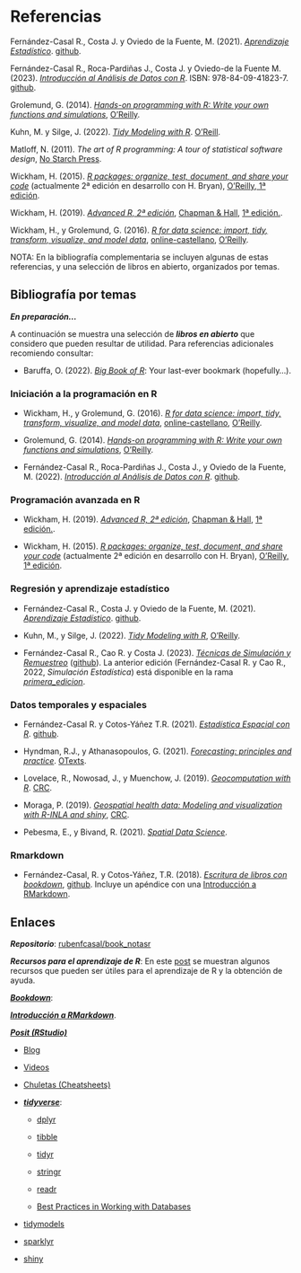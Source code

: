 # Referencias {-}

Fernández-Casal R., Costa J. y Oviedo de la Fuente, M. (2021). *[Aprendizaje Estadístico](https://rubenfcasal.github.io/aprendizaje_estadistico)*. [github](https://github.com/rubenfcasal/aprendizaje_estadistico).

Fernández-Casal R., Roca-Pardiñas J., Costa J. y Oviedo-de la Fuente M. (2023). *[Introducción al Análisis de Datos con R](https://rubenfcasal.github.io/intror)*. ISBN: 978-84-09-41823-7. [github](https://github.com/rubenfcasal/intror).

Grolemund, G. (2014). *[Hands-on programming with R: Write your own functions and simulations](https://rstudio-education.github.io/hopr)*, [O'Reilly](http://shop.oreilly.com/product/0636920028574.do).

Kuhn, M. y Silge, J. (2022). *[Tidy Modeling with R](https://www.tmwr.org)*. [O'Reill](https://amzn.to/35Hn96s).

Matloff, N. (2011). *The art of R programming: A tour of statistical software design*, [No Starch Press](https://www.nostarch.com/artofr.htm).

Wickham, H. (2015). *[R packages: organize, test, document, and share your code](http://r-pkgs.had.co.nz/)* (actualmente 2ª edición en desarrollo con H. Bryan), [O'Reilly, 1ª edición](http://shop.oreilly.com/product/0636920034421.do).

Wickham, H. (2019). *[Advanced R, 2ª edición](https://adv-r.hadley.nz/)*, [Chapman & Hall](https://www.amazon.com/dp/0815384572), [1ª edición.](http://adv-r.had.co.nz/).

Wickham, H., y Grolemund, G. (2016). *[R for data science: import, tidy, transform, visualize, and model data](http://r4ds.had.co.nz)*, [online-castellano](https://es.r4ds.hadley.nz), [O'Reilly](http://shop.oreilly.com/product/0636920034407.do).


NOTA: En la bibliografía complementaria se incluyen algunas de estas referencias, y una selección de libros en abierto, organizados por temas.


## Bibliografía por temas {-}

***En preparación...***

A continuación se muestra una selección de ***libros en abierto*** que considero que pueden resultar de utilidad.
Para referencias adicionales recomiendo consultar:

- Baruffa, O. (2022). *[Big Book of R](https://www.bigbookofr.com)*: Your last-ever bookmark (hopefully...).


### Iniciación a la programación en R {-}

- Wickham, H., y Grolemund, G. (2016). *[R for data science: import, tidy, transform, visualize, and model data](http://r4ds.had.co.nz)*, [online-castellano](https://es.r4ds.hadley.nz), [O'Reilly](http://shop.oreilly.com/product/0636920034407.do).

- Grolemund, G. (2014). *[Hands-on programming with R: Write your own functions and simulations](https://rstudio-education.github.io/hopr)*, [O'Reilly](http://shop.oreilly.com/product/0636920028574.do).

- Fernández-Casal R., Roca-Pardiñas J., Costa J., y Oviedo de la Fuente, M. (2022). *[Introducción al Análisis de Datos con R](https://rubenfcasal.github.io/intror)*. [github](https://github.com/rubenfcasal/intror).


### Programación avanzada en R {-}

- Wickham, H. (2019). *[Advanced R, 2ª edición](https://adv-r.hadley.nz/)*, [Chapman & Hall](https://www.amazon.com/dp/0815384572), [1ª edición.](http://adv-r.had.co.nz/).

- Wickham, H. (2015). *[R packages: organize, test, document, and share your code](http://r-pkgs.had.co.nz/)* (actualmente 2ª edición en desarrollo con H. Bryan), [O'Reilly, 1ª edición](http://shop.oreilly.com/product/0636920034421.do).

### Regresión y aprendizaje estadístico {-}

- Fernández-Casal R., Costa J. y Oviedo de la Fuente, M. (2021). *[Aprendizaje Estadístico](https://rubenfcasal.github.io/aprendizaje_estadistico)*. [github](https://github.com/rubenfcasal/aprendizaje_estadistico).

- Kuhn, M., y Silge, J. (2022). *[Tidy Modeling with R](https://www.tmwr.org)*, [O'Reilly](https://www.oreilly.com/library/view/tidy-modeling-with/9781492096474).

- Fernández-Casal R., Cao R. y Costa J. (2023). *[Técnicas de Simulación y Remuestreo](https://rubenfcasal.github.io/simbook)*  ([github](https://github.com/rubenfcasal/simbook)). La anterior edición (Fernández-Casal R. y Cao R., 2022, *Simulación Estadística*) está disponible en la rama *[primera_edicion](https://github.com/rubenfcasal/simbook/tree/primera_edicion)*.


### Datos temporales y espaciales {-}

- Fernández-Casal R. y Cotos-Yáñez T.R. (2021). *[Estadística Espacial con R](https://rubenfcasal.github.io/estadistica_espacial)*. [github](https://github.com/rubenfcasal/estadistica_espacial). 

- Hyndman, R.J., y Athanasopoulos, G. (2021). *[Forecasting: principles and practice](https://otexts.com/fpp3)*. [OTexts](https://www.amazon.es/dp/0987507133).

- Lovelace, R., Nowosad, J., y Muenchow, J. (2019). *[Geocomputation with R](https://geocompr.robinlovelace.net)*. [CRC](https://www.routledge.com/9781138304512).

- Moraga, P. (2019). *[Geospatial health data: Modeling and visualization with R-INLA and shiny](https://www.paulamoraga.com/book-geospatial)*, [CRC](https://www.routledge.com/9780367357955).
    
- Pebesma, E., y Bivand, R. (2021). *[Spatial Data Science](https://keen-swartz-3146c4.netlify.app)*.
  
    
### Rmarkdown {-}

- Fernández-Casal, R. y Cotos-Yáñez, T.R. (2018). *[Escritura de libros con bookdown](https://rubenfcasal.github.io/bookdown_intro)*,   [github](https://github.com/rubenfcasal/bookdown_intro). Incluye un apéndice con una [Introducción a RMarkdown](https://rubenfcasal.github.io/bookdown_intro/rmarkdown.html). 


## Enlaces {.unnumbered #links}


***Repositorio***: [rubenfcasal/book_notasr](https://github.com/rubenfcasal/book_notasr)

***Recursos para el aprendizaje de R***: En este [post](https://rubenfcasal.github.io/post/ayuda-y-recursos-para-el-aprendizaje-de-r) se muestran algunos recursos que pueden ser útiles para el aprendizaje de R y la obtención de ayuda.

[***Bookdown***](https://bookdown.org):

[***Introducción a RMarkdown***](https://rubenfcasal.github.io/bookdown_intro/rmarkdown.html). 

[***Posit (RStudio)***](https://posit.co)

* [Blog](https://posit.co/blog)

* [Videos](https://posit.co/resources/videos)

* [Chuletas (Cheatsheets)](https://posit.co/resources/cheatsheets)

* [***tidyverse***](https://www.tidyverse.org/):

    - [dplyr](https://dplyr.tidyverse.org)
    
    - [tibble](https://tibble.tidyverse.org)
    
    - [tidyr](https://tidyr.tidyverse.org)
    
    - [stringr](https://stringr.tidyverse.org)
    
    - [readr](https://readr.tidyverse.org)
    
    - [Best Practices in Working with Databases](https://solutions.posit.co/connections/db)
    
* [tidymodels](https://www.tidymodels.org)    

* [sparklyr](https://spark.rstudio.com/)

* [shiny](http://shiny.rstudio.com)
